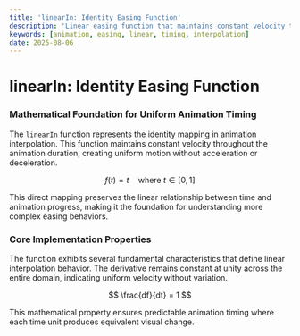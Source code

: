```yaml
---
title: 'linearIn: Identity Easing Function'
description: 'Linear easing function that maintains constant velocity throughout animation duration'
keywords: [animation, easing, linear, timing, interpolation]
date: 2025-08-06
---
```



# linearIn: Identity Easing Function

### Mathematical Foundation for Uniform Animation Timing

The `linearIn` function represents the identity mapping in animation interpolation. This function maintains constant velocity throughout the animation duration, creating uniform motion without acceleration or deceleration.

$$
f(t) = t \quad \text{where } t \in [0, 1]
$$

This direct mapping preserves the linear relationship between time and animation progress, making it the foundation for understanding more complex easing behaviors.

### Core Implementation Properties

The function exhibits several fundamental characteristics that define linear interpolation behavior. The derivative remains constant at unity across the entire domain, indicating uniform velocity without variation.

$$
\frac{df}{dt} = 1
$$

This mathematical property ensures predictable animation timing where each time unit produces equivalent visual change.
